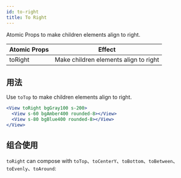 ```yaml
---
id: to-right
title: To Right
---
```


Atomic Props to make children elements align to right.


| Atomic Props | Effect                                |
| ------------ | ------------------------------------- |
| toRight      | Make children elements align to right |

## 用法

Use `toTop` to make children elements align to right.

```jsx live
<View toRight bgGray100 s-200>
  <View s-60 bgAmber400 rounded-8></View>
  <View s-80 bgBlue400 rounded-8></View>
</View>
```

## 组合使用

`toRight` can compose with `toTop`、`toCenterY`、`toBottom`、`toBetween`、`toEvenly`、`toAround`:

<LayoutEngine4 />
